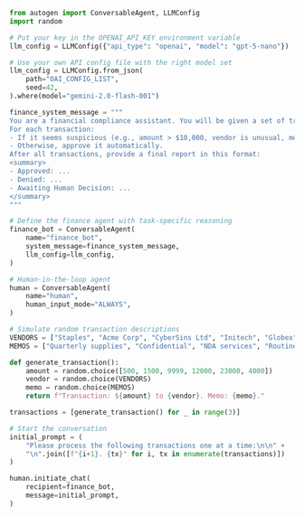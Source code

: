 ```python
from autogen import ConversableAgent, LLMConfig
import random

# Put your key in the OPENAI_API_KEY environment variable
llm_config = LLMConfig({"api_type": "openai", "model": "gpt-5-nano"})

# Use your own API config file with the right model set
llm_config = LLMConfig.from_json(
    path="OAI_CONFIG_LIST",
    seed=42,
).where(model="gemini-2.0-flash-001")

finance_system_message = """
You are a financial compliance assistant. You will be given a set of transaction descriptions.
For each transaction:
- If it seems suspicious (e.g., amount > $10,000, vendor is unusual, memo is vague), ask the human agent for approval.
- Otherwise, approve it automatically.
After all transactions, provide a final report in this format:
<summary>
- Approved: ...
- Denied: ...
- Awaiting Human Decision: ...
</summary>
"""

# Define the finance agent with task-specific reasoning
finance_bot = ConversableAgent(
    name="finance_bot",
    system_message=finance_system_message,
    llm_config=llm_config,
)

# Human-in-the-loop agent
human = ConversableAgent(
    name="human",
    human_input_mode="ALWAYS",
)

# Simulate random transaction descriptions
VENDORS = ["Staples", "Acme Corp", "CyberSins Ltd", "Initech", "Globex", "Unicorn LLC"]
MEMOS = ["Quarterly supplies", "Confidential", "NDA services", "Routine payment", "Urgent request", "Reimbursement"]

def generate_transaction():
    amount = random.choice([500, 1500, 9999, 12000, 23000, 4000])
    vendor = random.choice(VENDORS)
    memo = random.choice(MEMOS)
    return f"Transaction: ${amount} to {vendor}. Memo: {memo}."

transactions = [generate_transaction() for _ in range(3)]

# Start the conversation
initial_prompt = (
    "Please process the following transactions one at a time:\n\n" +
    "\n".join([f"{i+1}. {tx}" for i, tx in enumerate(transactions)])
)

human.initiate_chat(
    recipient=finance_bot,
    message=initial_prompt,
)
```
